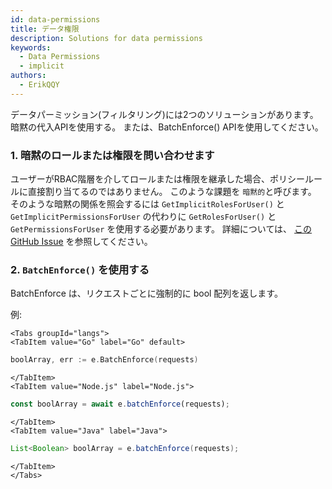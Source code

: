 ```yaml
---
id: data-permissions
title: データ権限
description: Solutions for data permissions
keywords:
  - Data Permissions
  - implicit
authors:
  - ErikQQY
---
```




データパーミッション(フィルタリング)には2つのソリューションがあります。 暗黙の代入APIを使用する。 または、BatchEnforce() APIを使用してください。

### 1. 暗黙のロールまたは権限を問い合わせます

ユーザーがRBAC階層を介してロールまたは権限を継承した場合、ポリシールールに直接割り当てるのではありません。 このような課題を `暗黙的`と呼びます。 そのような暗黙の関係を照会するには `GetImplicitRolesForUser()` と `GetImplicitPermissionsForUser` の代わりに `GetRolesForUser()` と `GetPermissionsForUser` を使用する必要があります。 詳細については、 [この GitHub Issue](https://github.com/casbin/casbin/issues/137) を参照してください。

### 2. `BatchEnforce()` を使用する

BatchEnforce は、リクエストごとに強制的に bool 配列を返します。

例:

```mdx-code-block
<Tabs groupId="langs">
<TabItem value="Go" label="Go" default>
```

```go
boolArray, err := e.BatchEnforce(requests)
```

```mdx-code-block
</TabItem>
<TabItem value="Node.js" label="Node.js">
```

```typescript
const boolArray = await e.batchEnforce(requests);
```

```mdx-code-block
</TabItem>
<TabItem value="Java" label="Java">
```

```java
List<Boolean> boolArray = e.batchEnforce(requests);
```

```mdx-code-block
</TabItem>
</Tabs>
```
